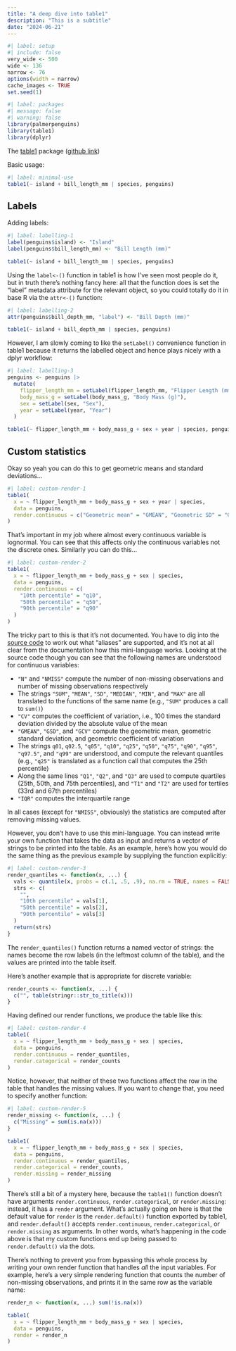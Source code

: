 ```yaml
---
title: "A deep dive into table1"
description: "This is a subtitle"
date: "2024-06-21"
--- 
```


<!--------------- my typical setup ----------------->

```r
#| label: setup
#| include: false
very_wide <- 500
wide <- 136
narrow <- 76
options(width = narrow)
cache_images <- TRUE
set.seed(1)
```

<!--------------- post begins here ----------------->


```r
#| label: packages
#| message: false
#| warning: false
library(palmerpenguins)
library(table1)
library(dplyr)
```

The [table1](https://benjaminrich.github.io/table1/) package ([github link](https://github.com/benjaminrich/table1))

Basic usage:

```r
#| label: minimal-use
table1(~ island + bill_length_mm | species, penguins)
```

## Labels

Adding labels:

```r
#| label: labelling-1
label(penguins$island) <- "Island"
label(penguins$bill_length_mm) <- "Bill Length (mm)"

table1(~ island + bill_length_mm | species, penguins)
```

Using the `label<-()` function in table1 is how I've seen most people do it, but in truth there's nothing fancy here: all that the function does is set the "label" metadata attribute for the relevant object, so you could totally do it in base R via the `attr<-()` function:

```r
#| label: labelling-2
attr(penguins$bill_depth_mm, "label") <- "Bill Depth (mm)"

table1(~ island + bill_depth_mm | species, penguins)
```

However, I am slowly coming to like the `setLabel()` convenience function in table1 because it returns the labelled object and hence plays nicely with a dplyr workflow: 

```r
#| label: labelling-3
penguins <- penguins |> 
  mutate(
    flipper_length_mm = setLabel(flipper_length_mm, "Flipper Length (mm)"),
    body_mass_g = setLabel(body_mass_g, "Body Mass (g)"),
    sex = setLabel(sex, "Sex"),
    year = setLabel(year, "Year")
  )

table1(~ flipper_length_mm + body_mass_g + sex + year | species, penguins)
```

## Custom statistics

Okay so yeah you can do this to get geometric means and standard deviations...

```r
#| label: custom-render-1
table1(
  x = ~ flipper_length_mm + body_mass_g + sex + year | species, 
  data = penguins, 
  render.continuous = c("Geometric mean" = "GMEAN", "Geometric SD" = "GSD")
)
```

That's important in my job where almost every continuous variable is lognormal. You can see that this affects only the continuous variables not the discrete ones. Similarly you can do this...

```r
#| label: custom-render-2
table1(
  x = ~ flipper_length_mm + body_mass_g + sex | species, 
  data = penguins, 
  render.continuous = c(
    "10th percentile" = "q10", 
    "50th percentile" = "q50",
    "90th percentile" = "q90"
  )
)
```

The tricky part to this is that it's not documented. You have to dig into the [source code](https://github.com/benjaminrich/table1/blob/master/R/table1.R) to work out what "aliases" are supported, and it's not at all clear from the documentation how this mini-language works. Looking at the source code though you can see that the following names are understood for continuous variables:

- `"N"` and `"NMISS"` compute the number of non-missing observations and number of missing observations respectively
- The strings `"SUM"`, `"MEAN"`, `"SD"`, `"MEDIAN"`, `"MIN"`, and `"MAX"` are all translated to the functions of the same name (e.g., `"SUM"` produces a call to `sum()`)
- `"CV"` computes the coefficient of variation, i.e., 100 times the standard deviation divided by the absolute value of the mean
- `"GMEAN"`, `"GSD"`, and `"GCV"` compute the geometric mean, geometric standard deviation, and geometric coefficient of variation
- The strings `q01`, `q02.5`, `"q05"`, `"q10"`, `"q25"`, `"q50"`, `"q75"`, `"q90"`, `"q95"`, `"q97.5"`, and `"q99"` are understood, and compute the relevant quantiles (e.g., `"q25"` is translated as a function call that computes the 25th percentile)
- Along the same lines `"Q1"`, `"Q2"`, and `"Q3"` are used to compute quartiles (25th, 50th, and 75th percentiles), and `"T1"` and `"T2"` are used for tertiles (33rd and 67th percentiles)
- `"IQR"` computes the interquartile range

In all cases (except for `"NMISS"`, obviously) the statistics are computed after removing missing values.

However, you don't have to use this mini-language. You can instead write your own function that takes the data as input and returns a vector of strings to be printed into the table. As an example, here's how you would do the same thing as the previous example by supplying the function explicitly:

```r
#| label: custom-render-3
render_quantiles <- function(x, ...) {
  vals <- quantile(x, probs = c(.1, .5, .9), na.rm = TRUE, names = FALSE)
  strs <- c(
    "",
    "10th percentile" = vals[1],
    "50th percentile" = vals[2],
    "90th percentile" = vals[3]
  )
  return(strs)
}
```

The `render_quantiles()` function returns a named vector of strings: the names become the row labels (in the leftmost column of the table), and the values are printed into the table itself. 

Here's another example that is appropriate for discrete variable:

```r
render_counts <- function(x, ...) {
  c("", table(stringr::str_to_title(x)))
}
```

Having defined our render functions, we produce the table like this:

```r
#| label: custom-render-4
table1(
  x = ~ flipper_length_mm + body_mass_g + sex | species, 
  data = penguins, 
  render.continuous = render_quantiles,
  render.categorical = render_counts
)
```

Notice, however, that neither of these two functions affect the row in the table that handles the missing values. If you want to change that, you need to specify another function:

```r
#| label: custom-render-5
render_missing <- function(x, ...) {
  c("Missing" = sum(is.na(x)))
}

table1(
  x = ~ flipper_length_mm + body_mass_g + sex | species, 
  data = penguins, 
  render.continuous = render_quantiles,
  render.categorical = render_counts,
  render.missing = render_missing
)
```

There's still a bit of a mystery here, because the `table1()` function doesn't have arguments `render.continuous`, `render.categorical`, or `render.missing`: instead, it has a `render` argument. What's actually going on here is that the default value for `render` is the `render.default()` function exported by table1, and `render.default()` accepts `render.continuous`, `render.categorical`, or `render.missing` as arguments. In other words, what's happening in the code above is that my custom functions end up being passed to `render.default()` via the dots. 

There's nothing to prevent you from bypassing this whole process by writing your own render function that handles *all* the input variables. For example, here's a very simple rendering function that counts the number of non-missing observations, and prints it in the same row as the variable name:

```r
render_n <- function(x, ...) sum(!is.na(x))

table1(
  x = ~ flipper_length_mm + body_mass_g + sex | species, 
  data = penguins, 
  render = render_n
)
```
